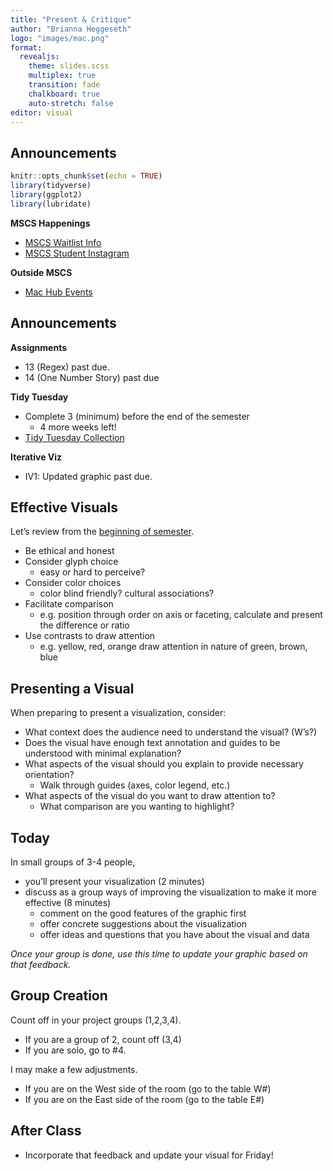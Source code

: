 ```yaml
---
title: "Present & Critique"
author: "Brianna Heggeseth"
logo: "images/mac.png"
format: 
  revealjs:
    theme: slides.scss
    multiplex: true
    transition: fade
    chalkboard: true
    auto-stretch: false
editor: visual
---
```


## Announcements {.unnumbered .smaller}

```r
knitr::opts_chunk$set(echo = TRUE)
library(tidyverse)
library(ggplot2)
library(lubridate)
```

**MSCS Happenings**

-   [MSCS Waitlist Info](https://www.macalester.edu/mscs/mscs-course-waitlists/)
-   [MSCS Student Instagram](https://www.instagram.com/macalestermscs/)

**Outside MSCS**

-   [Mac Hub Events](https://docs.google.com/document/d/1kL-gNrtLwAcdaF5Vot4IW25Js2UvEIzRzFsHuRGrdqc/edit)

## Announcements {.unnumbered .smaller}

**Assignments**

-   13 (Regex) past due.
-   14 (One Number Story) past due

**Tidy Tuesday**

-   Complete 3 (minimum) before the end of the semester
    -   4 more weeks left!
-   [Tidy Tuesday Collection](https://docs.google.com/presentation/d/1fFcL0JRvGYz6AxGJ9Y53m6VBDX4J4i605jcC3qqVMNk/edit#slide=id.p)

**Iterative Viz**

-   IV1: Updated graphic past due.


## Effective Visuals {.smaller}

Let's review from the [beginning of semester](https://bcheggeseth.github.io/112_fall_2022/effective-visualizations.html).

- Be ethical and honest
- Consider glyph choice 
  - easy or hard to perceive?
- Consider color choices 
  - color blind friendly? cultural associations?
- Facilitate comparison 
  - e.g. position through order on axis or faceting, calculate and present the difference or ratio
- Use contrasts to draw attention 
  - e.g. yellow, red, orange draw attention in nature of green, brown, blue


## Presenting a Visual {.smaller}

When preparing to present a visualization, consider:

- What context does the audience need to understand the visual? (W's?)
- Does the visual have enough text annotation and guides to be understood with minimal explanation?
- What aspects of the visual should you explain to provide necessary orientation?
  - Walk through guides (axes, color legend, etc.)
- What aspects of the visual do you want to draw attention to?
  - What comparison are you wanting to highlight?



## Today

In small groups of 3-4 people,

- you'll present your visualization (2 minutes)
- discuss as a group ways of improving the visualization to make it more effective (8 minutes)
   - comment on the good features of the graphic first
   - offer concrete suggestions about the visualization
   - offer ideas and questions that you have about the visual and data

*Once your group is done, use this time to update your graphic based on that feedback.*

## Group Creation

Count off in your project groups (1,2,3,4). 

- If you are a group of 2, count off (3,4)
- If you are solo, go to #4. 

I may make a few adjustments.

- If you are on the West side of the room (go to the table W#)
- If you are on the East side of the room (go to the table E#)




## After Class {.unnumbered}

-   Incorporate that feedback and update your visual for Friday!


